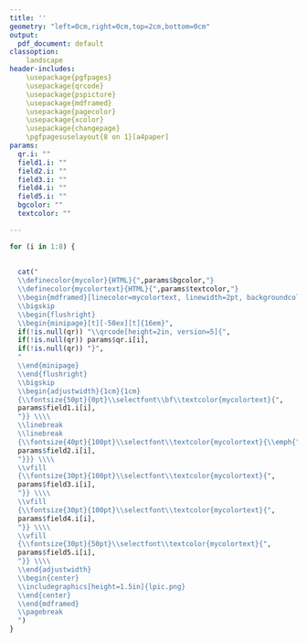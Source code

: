 ```yaml
---
title: ''
geometry: "left=0cm,right=0cm,top=2cm,bottom=0cm"
output:
  pdf_document: default
classoption: 
    landscape
header-includes:
    \usepackage{pgfpages}
    \usepackage{qrcode}
    \usepackage{pspicture}
    \usepackage{mdframed}
    \usepackage{pagecolor}
    \usepackage{xcolor}
    \usepackage{changepage}
    \pgfpagesuselayout{8 on 1}[a4paper]
params:
  qr.i: ""
  field1.i: ""
  field2.i: ""
  field3.i: ""
  field4.i: ""
  field5.i: ""
  bgcolor: ""
  textcolor: ""

---
```

```r

for (i in 1:8) {
  
  
  cat("
  \\definecolor{mycolor}{HTML}{",params$bgcolor,"}
  \\definecolor{mycolortext}{HTML}{",params$textcolor,"}
  \\begin{mdframed}[linecolor=mycolortext, linewidth=2pt, backgroundcolor=mycolor]\n
  \\bigskip
  \\begin{flushright}
  \\begin{minipage}[t][-50ex][t]{16em}",
  if(!is.null(qr)) "\\qrcode[height=2in, version=5]{",
  if(!is.null(qr)) params$qr.i[i],
  if(!is.null(qr)) "}",
  "
  \\end{minipage}
  \\end{flushright}
  \\bigskip
  \\begin{adjustwidth}{1cm}{1cm}
  {\\fontsize{50pt}{0pt}\\selectfont\\bf\\textcolor{mycolortext}{", 
  params$field1.i[i],
  "}} \\\\
  \\linebreak
  \\linebreak
  {\\fontsize{40pt}{100pt}\\selectfont\\textcolor{mycolortext}{\\emph{",
  params$field2.i[i],
  "}}} \\\\
  \\vfill
  {\\fontsize{30pt}{100pt}\\selectfont\\textcolor{mycolortext}{", 
  params$field3.i[i],
  "}} \\\\
  \\vfill
  {\\fontsize{30pt}{100pt}\\selectfont\\textcolor{mycolortext}{",
  params$field4.i[i],
  "}} \\\\
  \\vfill
  {\\fontsize{30pt}{50pt}\\selectfont\\textcolor{mycolortext}{",
  params$field5.i[i],
  "}} \\\\
  \\end{adjustwidth}
  \\begin{center}
  \\includegraphics[height=1.5in]{lpic.png}
  \\end{center}
  \\end{mdframed}
  \\pagebreak
  ")
}
```
